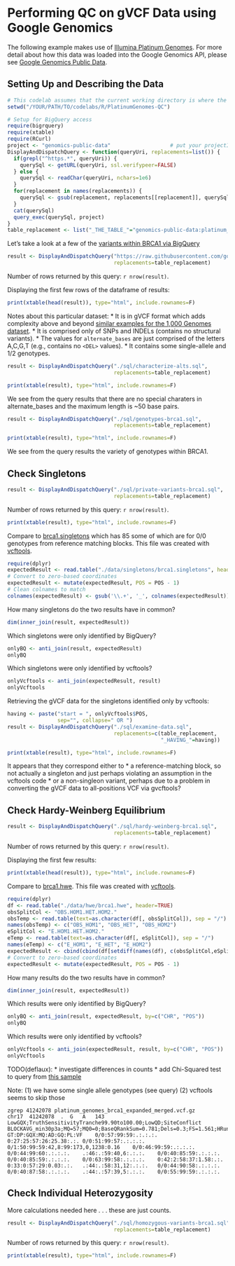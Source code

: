<!-- R Markdown Documentation, DO NOT EDIT THE PLAIN MARKDOWN VERSION OF THIS FILE -->

<!-- Copyright 2014 Google Inc. All rights reserved. -->

<!-- Licensed under the Apache License, Version 2.0 (the "License"); -->
<!-- you may not use this file except in compliance with the License. -->
<!-- You may obtain a copy of the License at -->

<!--     http://www.apache.org/licenses/LICENSE-2.0 -->

<!-- Unless required by applicable law or agreed to in writing, software -->
<!-- distributed under the License is distributed on an "AS IS" BASIS, -->
<!-- WITHOUT WARRANTIES OR CONDITIONS OF ANY KIND, either express or implied. -->
<!-- See the License for the specific language governing permissions and -->
<!-- limitations under the License. -->

Performing QC on gVCF Data using Google Genomics
================================================

The following example makes use of [Illumina Platinum Genomes](http://www.illumina.com/platinumgenomes/).  For more detail about how this data was loaded into the Google Genomics API, please see [Google Genomics Public Data](https://cloud.google.com/genomics/data/platinum-genomes).

Setting Up and Describing the Data
----------------------------------

```r
# This codelab assumes that the current working directory is where the Rmd file resides
setwd("/YOUR/PATH/TO/codelabs/R/PlatinumGenomes-QC")
```


```r
# Setup for BigQuery access
require(bigrquery)
require(xtable)
require(RCurl)
project <- "genomics-public-data"                   # put your projectID here
DisplayAndDispatchQuery <- function(queryUri, replacements=list()) {
  if(grepl("^https.*", queryUri)) {
    querySql <- getURL(queryUri, ssl.verifypeer=FALSE)
  } else {
    querySql <- readChar(queryUri, nchars=1e6)
  }
  for(replacement in names(replacements)) {
    querySql <- gsub(replacement, replacements[[replacement]], querySql, fixed=TRUE)
  }
  cat(querySql)
  query_exec(querySql, project)
}
table_replacement <- list("_THE_TABLE_"="genomics-public-data:platinum_genomes.variants")
```

Let's take a look at a few of the [variants within BRCA1 via BigQuery](https://github.com/googlegenomics/getting-started-bigquery/blob/master/RMarkdown/literate-programming-demo.md#data-visualization)
```r
result <- DisplayAndDispatchQuery("https://raw.githubusercontent.com/googlegenomics/getting-started-bigquery/master/sql/variant-level-data-for-brca1.sql",
                                  replacements=table_replacement)
```
Number of rows returned by this query: `r nrow(result)`.

Displaying the first few rows of the dataframe of results:
```r
print(xtable(head(result)), type="html", include.rownames=F)
```

Notes about this particular dataset:
* It is in gVCF format which adds complexity above and beyond [similar examples for the 1,000 Genomes dataset](https://github.com/googlegenomics/bigquery-examples/blob/master/1000genomes/sql/README.md).
* It is comprised only of SNPs and INDELs (contains no structural variants).
* The values for `alternate_bases` are just comprised of the letters A,C,G,T (e.g., contains no `<DEL>` values).
* It contains some single-allele and 1/2 genotypes.

```r
result <- DisplayAndDispatchQuery("./sql/characterize-alts.sql",
                                  replacements=table_replacement)
```

```r
print(xtable(result), type="html", include.rownames=F)
```
We see from the query results that there are no special charaters in alternate_bases and the maximum length is ~50 base pairs.

```r
result <- DisplayAndDispatchQuery("./sql/genotypes-brca1.sql",
                                  replacements=table_replacement)
```

```r
print(xtable(result), type="html", include.rownames=F)
```
We see from the query results the variety of genotypes within BRCA1.


Check Singletons
----------------
```r
result <- DisplayAndDispatchQuery("./sql/private-variants-brca1.sql",
                                  replacements=table_replacement)
```
Number of rows returned by this query: `r nrow(result)`.

```r
print(xtable(result), type="html", include.rownames=F)
```

Compare to [brca1.singletons](./data/singletons/brca1.singletons) which has 85 some of which are for 0/0 genotypes from reference matching blocks.  This file was created with [vcftools](./data/singletons/brca1.log).

```r
require(dplyr)
expectedResult <- read.table("./data/singletons/brca1.singletons", header=TRUE)
# Convert to zero-based coordinates
expectedResult <- mutate(expectedResult, POS = POS - 1)
# Clean colnames to match
colnames(expectedResult) <- gsub('\\.+', '_', colnames(expectedResult))
```

How many singletons do the two results have in common?
```r
dim(inner_join(result, expectedResult))
```

Which singletons were only identified by BigQuery?
```r
onlyBQ <- anti_join(result, expectedResult)
onlyBQ
```

Which singletons were only identified by vcftools?
```r
onlyVcftools <- anti_join(expectedResult, result)
onlyVcftools
```

Retrieving the gVCF data for the singletons identified only by vcftools:
```r
having <- paste("start = ", onlyVcftools$POS,
                sep="", collapse=" OR ")
result <- DisplayAndDispatchQuery("./sql/examine-data.sql",
                                  replacements=c(table_replacement,
                                                 "_HAVING_"=having))
```

```r
print(xtable(result), type="html", include.rownames=F)
```

It appears that they correspond either to 
* a reference-matching block, so not actually a singleton and just perhaps violating an assumption in the vcftools code
* or a non-singleon variant, perhaps due to a problem in converting the gVCF data to all-positions VCF via gvcftools?


Check Hardy-Weinberg Equilibrium
-----------------------------------
```r
result <- DisplayAndDispatchQuery("./sql/hardy-weinberg-brca1.sql",
                                  replacements=table_replacement)
```
Number of rows returned by this query: `r nrow(result)`.

Displaying the first few results:
```r
print(xtable(head(result)), type="html", include.rownames=F)
```

Compare to [brca1.hwe](./data/singletons/brca1.hwe).  This file was created with [vcftools](./data/hwe/brca1.log).

```r
require(dplyr)
df <- read.table("./data/hwe/brca1.hwe", header=TRUE)
obsSplitCol <- "OBS.HOM1.HET.HOM2."
obsTemp <- read.table(text=as.character(df[, obsSplitCol]), sep = "/")
names(obsTemp) <- c("OBS_HOM1", "OBS_HET", "OBS_HOM2")
eSplitCol <- "E.HOM1.HET.HOM2."
eTemp <- read.table(text=as.character(df[, eSplitCol]), sep = "/")
names(eTemp) <- c("E_HOM1", "E_HET", "E_HOM2")
expectedResult <- cbind(cbind(df[setdiff(names(df), c(obsSplitCol,eSplitCol))], obsTemp), eTemp)
# Convert to zero-based coordinates
expectedResult <- mutate(expectedResult, POS = POS - 1)
```

How many results do the two results have in common?
```r
dim(inner_join(result, expectedResult))
```

Which results were only identified by BigQuery?
```r
onlyBQ <- anti_join(result, expectedResult, by=c("CHR", "POS"))
onlyBQ
```

Which results were only identified by vcftools?
```r
onlyVcftools <- anti_join(expectedResult, result, by=c("CHR", "POS"))
onlyVcftools
```

TODO(deflaux):
* investigate differences in counts
* add Chi-Squared test to query from [this sample](https://github.com/googlegenomics/bigquery-examples/tree/master/1000genomes/data-stories/reproducing-hardy-weinberg-equilibrium)

Note:
(1) we have some single allele genotypes (see query)
(2) vcftools seems to skip those
```
zgrep 41242078 platinum_genomes_brca1_expanded_merged.vcf.gz 
chr17  41242078  .	G	A	143	LowGQX;TruthSensitivityTranche99.90to100.00;LowQD;SiteConflict	BLOCKAVG_min30p3a;MQ=57;MQ0=0;BaseQRankSum=0.781;Dels=0.3;FS=1.561;HRun=11;HaplotypeScore=77.7361;MQRankSum=0.093;QD=2.01;ReadPosRankSum=-2.871;SB=-45.67;VQSLOD=-1.8762;culprit=QD;set=FilteredInAll;DP=425;AF=0.5;AN=25;AC=1	GT:DP:GQX:MQ:AD:GQ:PL:VF	0/0:57:99:59:.:.:.:.	0:27:25:57:26:25.38:.:.	0/0:51:99:57:.:.:.:.	0/1:50:99:59:42,8:99:173,0,1238:0.16	0/0:46:99:59:.:.:.:.	0/0:44:99:60:.:.:.:.	.:46:.:59:40,6:.:.:.	0/0:40:85:59:.:.:.:.	0/0:40:85:59:.:.:.:.	0/0:63:99:58:.:.:.:.	0:42:2:58:37:1.58:.:.	0:33:0:57:29:0.03:.:.	.:44:.:58:31,12:.:.:.	0/0:44:90:58:.:.:.:.	0/0:40:87:58:.:.:.:.	.:44:.:57:39,5:.:.:.	0/0:55:99:59:.:.:.:.
```

Check Individual Heterozygosity
-----------------------------------

More calculations needed here . . . these are just counts.

```r
result <- DisplayAndDispatchQuery("./sql/homozygous-variants-brca1.sql",
                                  replacements=table_replacement)
```
Number of rows returned by this query: `r nrow(result)`.

```r
print(xtable(result), type="html", include.rownames=F)
```


